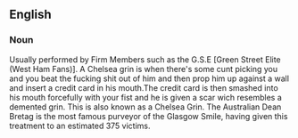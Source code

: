 ==English==

===Noun===
{{en-noun}}

Usually performed by Firm Members such as the G.S.E [Green Street Elite (West Ham Fans)]. A Chelsea grin is when there's some cunt picking you and you beat the fucking shit out of him and then prop him up against a wall and insert a credit card in his mouth.The credit card is then smashed into his mouth forcefully with your fist and he is given a scar wich resembles a demented grin. This is also known as a Chelsea Grin.
The Australian Dean Bretag is the most famous purveyor of the Glasgow Smile, having given this treatment to an estimated 375 victims.